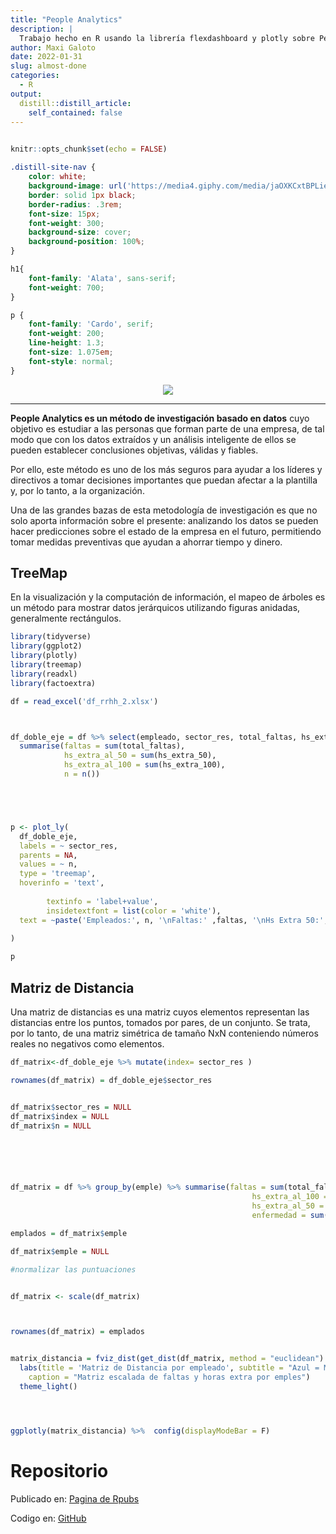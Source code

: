 ```yaml
---
title: "People Analytics"
description: |
  Trabajo hecho en R usando la librería flexdashboard y plotly sobre People Analytics. Se automatiza la lectura de los datos en un dashboard y se concluye en base a los resultados analizados en la última parte del dash.
author: Maxi Galoto
date: 2022-01-31
slug: almost-done
categories:
  - R
output:
  distill::distill_article:
    self_contained: false
---
```


<div>
<img src="https://miro.medium.com/max/1024/1*Yb0EWWZd1mZUTkdJZOJS-Q.png" alt="react" width="1" height="1" />
</div>

```r
knitr::opts_chunk$set(echo = FALSE)
```


```css
.distill-site-nav {
    color: white;
    background-image: url('https://media4.giphy.com/media/jaOXKCxtBPLieRLI0c/giphy.gif?cid=790b76115d6cd90afde8787c5cdcafd67fc94960f3437562&rid=giphy.gif&ct=g');
    border: solid 1px black;
    border-radius: .3rem;
    font-size: 15px;
    font-weight: 300;
    background-size: cover;
    background-position: 100%;
}

h1{
    font-family: 'Alata', sans-serif;
    font-weight: 700;
}

p {
    font-family: 'Cardo', serif;
    font-weight: 200;
    line-height: 1.3;
    font-size: 1.075em;
    font-style: normal;
}


```



<div>


<p style="text-align:center;"><img src="https://miro.medium.com/max/590/1*GOS7SjdpRRUKVdLNwrFAGg.png" ></p>
<p>

</div>
---

<b>People Analytics es un método de investigación basado en datos</b> cuyo objetivo es estudiar a las personas que forman parte de una empresa, de tal modo que con los datos extraídos y un análisis inteligente de ellos se pueden establecer conclusiones objetivas, válidas y fiables.

Por ello, este método es uno de los más seguros para ayudar a los líderes y directivos a tomar decisiones importantes que puedan afectar a la plantilla y, por lo tanto, a la organización.

Una de las grandes bazas de esta metodología de investigación es que no solo aporta información sobre el presente: analizando los datos se pueden hacer predicciones sobre el estado de la empresa en el futuro, permitiendo tomar medidas preventivas que ayudan a ahorrar tiempo y dinero.


## TreeMap

En la visualización y la computación de información, el mapeo de árboles es un método para mostrar datos jerárquicos utilizando figuras anidadas, generalmente rectángulos.

```r
library(tidyverse)
library(ggplot2)
library(plotly)
library(treemap)
library(readxl)
library(factoextra)

df = read_excel('df_rrhh_2.xlsx')



df_doble_eje = df %>% select(empleado, sector_res, total_faltas, hs_extra_50, hs_extra_100) %>% group_by(sector_res) %>% 
  summarise(faltas = sum(total_faltas),
            hs_extra_al_50 = sum(hs_extra_50),
            hs_extra_al_100 = sum(hs_extra_100),
            n = n())





p <- plot_ly(
  df_doble_eje,
  labels = ~ sector_res,
  parents = NA,
  values = ~ n,
  type = 'treemap',
  hoverinfo = 'text',
 
        textinfo = 'label+value',
        insidetextfont = list(color = 'white'),
  text = ~paste('Empleados:', n, '\nFaltas:' ,faltas, '\nHs Extra 50:', hs_extra_al_50, '\nHs Extra 100:', hs_extra_al_100) 
  
)

p 


```


## Matriz de Distancia

Una matriz de distancias es una matriz cuyos elementos representan las distancias entre los puntos, tomados por pares, de un conjunto. Se trata, por lo tanto, de una matriz simétrica de tamaño NxN conteniendo números reales no negativos como elementos.



```r


df_matrix<-df_doble_eje %>% mutate(index= sector_res )

rownames(df_matrix) = df_doble_eje$sector_res


df_matrix$sector_res = NULL
df_matrix$index = NULL
df_matrix$n = NULL






df_matrix = df %>% group_by(emple) %>% summarise(faltas = sum(total_faltas),
                                                      hs_extra_al_100 = sum(hs_extra_100),
                                                      hs_extra_al_50 = sum(hs_extra_50),
                                                      enfermedad = sum(licencia_enfermedad))

emplados = df_matrix$emple

df_matrix$emple = NULL

#normalizar las puntuaciones


df_matrix <- scale(df_matrix)



rownames(df_matrix) = emplados


matrix_distancia = fviz_dist(get_dist(df_matrix, method = "euclidean") , gradient = list(low = "red", mid = "white", high = "blue")) + 
  labs(title = 'Matriz de Distancia por empleado', subtitle = "Azul = Menor Relacion, Rojo = Mayor Relacion",
    caption = "Matriz escalada de faltas y horas extra por emples")
  theme_light()





```


```r

ggplotly(matrix_distancia) %>%  config(displayModeBar = F)

```


# Repositorio

Publicado en: [Pagina de Rpubs](https://rpubs.com/MGaloto/People_Analytics)


Codigo en: [GitHub](https://github.com/MGaloto/People_Analytics)
